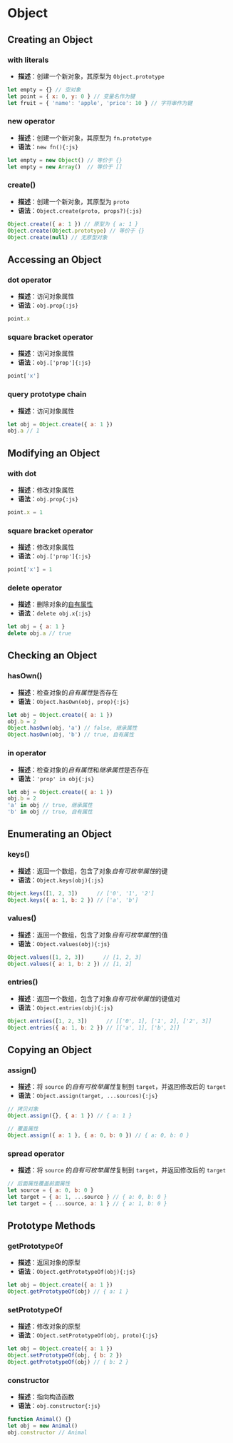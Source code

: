 # Object
## Creating an Object
### with literals
- **描述**：创建一个新对象，其原型为 `Object.prototype`
```js
let empty = {} // 空对象
let point = { x: 0, y: 0 } // 变量名作为键
let fruit = { 'name': 'apple', 'price': 10 } // 字符串作为键
```
### new operator
- **描述**：创建一个新对象，其原型为 `fn.prototype`
- **语法**：`new fn(){:js}`
```js
let empty = new Object() // 等价于 {}
let empty = new Array()  // 等价于 []
```
### create()
- **描述**：创建一个新对象，其原型为 `proto`
- **语法**：`Object.create(proto, props?){:js}`
```js
Object.create({ a: 1 }) // 原型为 { a: 1 }
Object.create(Object.prototype) // 等价于 {}
Object.create(null) // 无原型对象
```
## Accessing an Object
### dot operator
- **描述**：访问对象属性
- **语法**：`obj.prop{:js}`
```js
point.x
```
### square bracket operator
- **描述**：访问对象属性
- **语法**：`obj.['prop']{:js}`
```js
point['x']
```
### query prototype chain
- **描述**：访问对象属性
```js
let obj = Object.create({ a: 1 })
obj.a // 1
```
## Modifying an Object
### with dot
- **描述**：修改对象属性
- **语法**：`obj.prop{:js}`
```js
point.x = 1
```
### square bracket operator
- **描述**：修改对象属性
- **语法**：`obj.['prop']{:js}`
```js
point['x'] = 1
```
### delete operator
- **描述**：删除对象的[自有属性]()
- **语法**：`delete obj.x{:js}`
```js
let obj = { a: 1 }
delete obj.a // true
```
## Checking an Object
### hasOwn()
- **描述**：检查对象的*自有属性*是否存在
- **语法**：`Object.hasOwn(obj, prop){:js}`
```js
let obj = Object.create({ a: 1 })
obj.b = 2
Object.hasOwn(obj, 'a') // false, 继承属性
Object.hasOwn(obj, 'b') // true, 自有属性
```
### in operator
- **描述**：检查对象的*自有属性*和*继承属性*是否存在
- **语法**：`'prop' in obj{:js}`
```js
let obj = Object.create({ a: 1 })
obj.b = 2
'a' in obj // true, 继承属性
'b' in obj // true, 自有属性
```
## Enumerating an Object
### keys()
- **描述**：返回一个数组，包含了对象*自有可枚举属性*的键
- **语法**：`Object.keys(obj){:js}`
```js
Object.keys([1, 2, 3])      // ['0', '1', '2']
Object.keys({ a: 1, b: 2 }) // ['a', 'b'] 
```
### values()
- **描述**：返回一个数组，包含了对象*自有可枚举属性*的值
- **语法**：`Object.values(obj){:js}`
```js
Object.values([1, 2, 3])      // [1, 2, 3]
Object.values({ a: 1, b: 2 }) // [1, 2] 
```
### entries()
- **描述**：返回一个数组，包含了对象*自有可枚举属性*的键值对
- **语法**：`Object.entries(obj){:js}`
```js
Object.entries([1, 2, 3])      // [['0', 1], ['1', 2], ['2', 3]]
Object.entries({ a: 1, b: 2 }) // [['a', 1], ['b', 2]] 
```
## Copying an Object
### assign()
- **描述**：将 `source` 的*自有可枚举属性*复制到 `target`，并返回修改后的 `target`
- **语法**：`Object.assign(target, ...sources){:js}`
```js
// 拷贝对象
Object.assign({}, { a: 1 }) // { a: 1 }

// 覆盖属性
Object.assign({ a: 1 }, { a: 0, b: 0 }) // { a: 0, b: 0 }
```
### spread operator
- **描述**：将 `source` 的*自有可枚举属性*复制到 `target`，并返回修改后的 `target`
```js
// 后面属性覆盖前面属性
let source = { a: 0, b: 0 }
let target = { a: 1, ...source } // { a: 0, b: 0 }
let target = { ...source, a: 1 } // { a: 1, b: 0 }
```
## Prototype Methods
### getPrototypeOf
- **描述**：返回对象的原型
- **语法**：`Object.getPrototypeOf(obj){:js}`
```js
let obj = Object.create({ a: 1 })
Object.getPrototypeOf(obj) // { a: 1 }
```
### setPrototypeOf
- **描述**：修改对象的原型
- **语法**：`Object.setPrototypeOf(obj, proto){:js}`
```js
let obj = Object.create({ a: 1 })
Object.setPrototypeOf(obj, { b: 2 })
Object.getPrototypeOf(obj) // { b: 2 }
```
### constructor
- **描述**：指向构造函数
- **语法**：`obj.constructor{:js}`
```js
function Animal() {}
let obj = new Animal()
obj.constructor // Animal
```